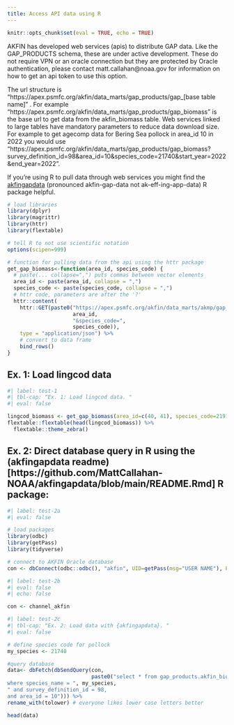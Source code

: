 ```yaml
---
title: Access API data using R
---
```


```r
knitr::opts_chunk$set(eval = TRUE, echo = TRUE)
```

AKFIN has developed web services (apis) to distribute GAP data. Like the GAP_PRODUCTS schema, these are under active development. These do not require VPN or an oracle connection but they are protected by Oracle authentication, please contact matt.callahan@noaa.gov for information on how to get an api token to use this option.

The url structure is "https://apex.psmfc.org/akfin/data_marts/gap_products/gap_[base table name]" . For example "https://apex.psmfc.org/akfin/data_marts/gap_products/gap_biomass" is the base url to get data from the akfin_biomass table. Web services linked to large tables have mandatory parameters to reduce data download size. For example to get agecomp data for Bering Sea pollock in area_id 10 in 2022 you would use "https://apex.psmfc.org/akfin/data_marts/gap_products/gap_biomass?survey_definition_id=98&area_id=10&species_code=21740&start_year=2022&end_year=2022”.

If you’re using R to pull data through web services you might find the [akfingapdata](https://github.com/MattCallahan-NOAA/akfingapdata/tree/main) (pronounced akfin-gap-data not ak-eff-ing-app-data) R package helpful.


```r
# load libraries
library(dplyr)
library(magrittr)
library(httr)
library(flextable)

# tell R to not use scientific notation
options(scipen=999)

# function for pulling data from the api using the httr package
get_gap_biomass<-function(area_id, species_code) {
  # paste(... collapse=",") puts commas between vector elements
  area_id <- paste(area_id, collapse = ",")
  species_code <- paste(species_code, collapse = ",")
  # httr code, parameters are after the '?'
  httr::content(
    httr::GET(paste0("https://apex.psmfc.org/akfin/data_marts/akmp/gap_biomass?area_id=",
                     area_id,
                     "&species_code=",
                     species_code)),
    type = "application/json") %>%
    # convert to data frame
    bind_rows()
}
```

## Ex. 1: Load lingcod data

```r
#| label: test-1
#| tbl-cap: "Ex. 1: Load lingcod data. "
#| eval: false

lingcod_biomass <- get_gap_biomass(area_id=c(40, 41), species_code=21910)
flextable::flextable(head(lingcod_biomass)) %>%
  flextable::theme_zebra()
```

## Ex. 2: Direct database query in R using the (akfingapdata readme)[https://github.com/MattCallahan-NOAA/akfingapdata/blob/main/README.Rmd] R package:

```r
#| label: test-2a
#| eval: false

# load packages
library(odbc)
library(getPass)
library(tidyverse)

# connect to AKFIN Oracle database
con <- dbConnect(odbc::odbc(), "akfin", UID=getPass(msg="USER NAME"), PWD=getPass())
```

```r
#| label: test-2b
#| eval: false
#| echo: false

con <- channel_akfin
```


```r
#| label: test-2c
#| tbl-cap: "Ex. 2: Load data with {akfingapdata}. "
#| eval: false

# define species code for pollock
my_species <- 21740

#query database
data<- dbFetch(dbSendQuery(con,
                           paste0("select * from gap_products.akfin_biomass 
where species_name = ", my_species, 
" and survey_definition_id = 98, 
and area_id = 10"))) %>%
rename_with(tolower) # everyone likes lower case letters better

head(data)
```
